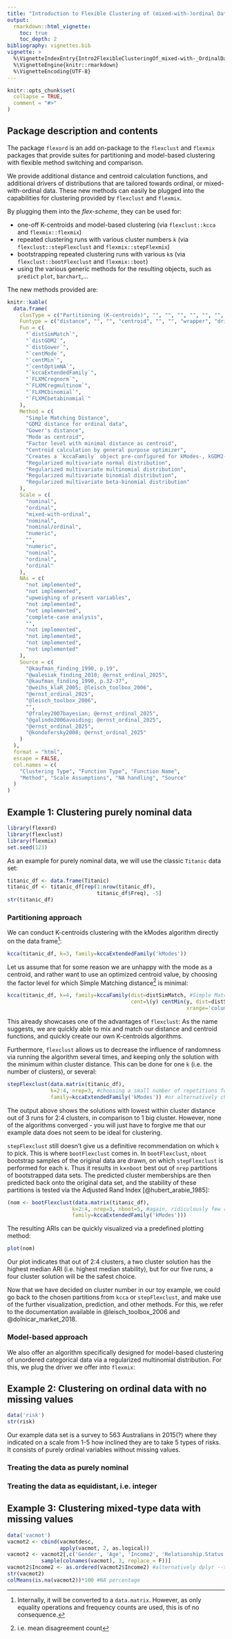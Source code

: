 ```yaml
---
title: "Introduction to Flexible Clustering of (mixed-with-)ordinal Data"
output:
  rmarkdown::html_vignette:
    toc: true
    toc_depth: 2
bibliography: vignettes.bib
vignette: >
  %\VignetteIndexEntry{Intro2FlexibleClusteringOf_mixed-with-_OrdinalData}
  %\VignetteEngine{knitr::rmarkdown}
  %\VignetteEncoding{UTF-8}
---
```


```r
knitr::opts_chunk$set(
  collapse = TRUE,
  comment = "#>"
)
```

## Package description and contents

The package `flexord` is an add on-package to the `flexclust` and `flexmix` packages
that provide suites for partitioning and model-based clustering with flexible
method switching and comparison.

We provide additional distance and centroid calculation functions, and additional drivers of
distributions that are tailored towards ordinal, or mixed-with-ordinal data. These
new methods can easily be plugged into the capabilities for clustering provided by `flexclust` and `flexmix`.

By plugging them into the *flex-scheme*, they can be used for:

  - one-off K-centroids and model-based clustering (via `flexclust::kcca` and `flexmix::flexmix`)
  - repeated clustering runs with various cluster numbers `k` (via `flexclust::stepFlexclust` and `flexmix::stepFlexmix`)
  - bootstrapping repeated clustering runs with various `k`s (via `flexclust::bootFlexclust` and `flexmix::boot`)
  - using the various generic methods for the resulting objects, such as `predict` `plot`, `barchart`,...

The new methods provided are:
```r
knitr::kable(
  data.frame(
    clusType = c("Partitioning (K-centroids)", "", "", "", "", "", "", "Model-based", "", "", ""),
    Funtype = c("distance", "", "", "centroid", "", "", "wrapper", "driver", "", "", ""),
    Fun = c(
      "`distSimMatch`",
      "`distGDM2`",
      "`distGower`",
      "`centMode`",
      "`centMin`",
      "`centOptimNA`",
      "`kccaExtendedFamily`",
      "`FLXMCregnorm`",
      "`FLXMCregmultinom`",
      "`FLXMCbinomial`",
      "`FLXMCbetabinomial`"
    ),    
    Method = c(
      "Simple Matching Distance", 
      "GDM2 distance for ordinal data",
      "Gower's distance",
      "Mode as centroid",
      "Factor level with minimal distance as centroid",
      "Centroid calculation by general purpose optimizer",
      "Creates a `kccaFamily` object pre-configured for kModes-, kGDM2- or kGower clustering",
      "Regularized multivariate normal distribution",
      "Regularized multivariate multinomial distribution",
      "Regularized multivariate binomial distribution",
      "Regularized multivariate beta-binomial distribution"
    ),
    Scale = c(
      "nominal", 
      "ordinal",
      "mixed-with-ordinal",
      "nominal", 
      "nominal/ordinal",
      "numeric",
      "",
      "numeric", 
      "nominal",
      "ordinal",
      "ordinal"
    ),
    NAs = c(
      "not implemented", 
      "not implemented",
      "upweighing of present variables",
      "not implemented", 
      "not implemented",
      "complete-case analysis",
      "",
      "not implemented", 
      "not implemented",
      "not implemented", 
      "not implemented"
    ),
    Source = c(
      "@kaufman_finding_1990, p.19",
      "@walesiak_finding_2010; @ernst_ordinal_2025",
      "@kaufman_finding_1990, p.32-37", 
      "@weihs_klaR_2005; @leisch_toolbox_2006",
      "@ernst_ordinal_2025",
      "@leisch_toolbox_2006",
      "",
      "@fraley2007bayesian; @ernst_ordinal_2025",
      "@galindo2006avoiding; @ernst_ordinal_2025",
      "@ernst_ordinal_2025",
      "@kondofersky2008; @ernst_ordinal_2025"
    )
  ), 
  format = "html", 
  escape = FALSE, 
  col.names = c(
    "Clustering Type", "Function Type", "Function Name", 
    "Method", "Scale Assumptions", "NA handling", "Source"
  )
)
```

## Example 1: Clustering purely nominal data
```r
library(flexord)
library(flexclust)
library(flexmix)
set.seed(123)
```

As an example for purely nominal data, we will use the classic `Titanic` data set:
```r
titanic_df <- data.frame(Titanic)
titanic_df <- titanic_df[rep(1:nrow(titanic_df),
                             titanic_df$Freq), -5]
str(titanic_df)
```

### Partitioning approach
We can conduct K-centroids clustering with the kModes algorithm directly on the
data frame^[Internally, it will be converted to a `data.matrix`. However, as only
equality operations and frequency counts are used, this is of no consequence.]:

```r
kcca(titanic_df, k=3, family=kccaExtendedFamily('kModes'))
```
Let us assume that for some reason we are unhappy with the mode as a centroid,
and rather want to use an optimized centroid value, by choosing the factor level
for which Simple Matching distance^[i.e. mean disagreement count] is minimal:
```r
kcca(titanic_df, k=4, family=kccaFamily(dist=distSimMatch, #Simple Matching Distance, from the kModes algorithm
                                        cent=\(y) centMin(y, dist=distSimMatch,
                                                          xrange='columnwise')))
```

This already showcases one of the advantages of `flexclust`: As the name
suggests, we are quickly able to mix and match our distance and centroid functions,
and quickly create our own K-centroids algorithms.

Furthermore, `flexclust` allows us to decrease the influence of randomness via
running the algorithm several times, and keeping only the solution with the
minimum within cluster distance. This can be done for one `k` (i.e. the number of
clusters), or several:
```r
stepFlexclust(data.matrix(titanic_df),
              k=2:4, nrep=3, #choosing a small number of repetitions for each k just for the example
              family=kccaExtendedFamily('kModes')) #or alternatively chosen distances and centroids
```
The output above shows the solutions with lowest within cluster distance out of 
3 runs for 2:4 clusters, in comparison to 1 big cluster.
However, none of the algorithms converged - you will just have to forgive me
that our example data does not seem to be ideal for clustering.

`stepFlexclust` still doesn't give us a definitive recommendation on which `k`
to pick. This is where `bootFlexclust` comes in. In `bootFlexclust`, `nboot`
bootstrap samples of the original data are drawn, on which `stepFlexclust` is
performed for each `k`. Thus it results in `k`$\times$`nboot` best out of `nrep`
partitions of bootstrapped data sets. The predicted cluster memberships are then
predicted back onto the original data set, and the stability of these partitions
is tested via the Adjusted Rand Index [@hubert_arabie_1985]:
```r
(nom <- bootFlexclust(data.matrix(titanic_df),
                     k=2:4, nrep=3, nboot=5, #again, ridiculously few repetitions for the sake of example runtimes
                     family=kccaExtendedFamily('kModes')))
```
The resulting ARIs can be quickly visualized via a predefined plotting method:
```r
plot(nom)
```

Our plot indicates that out of 2:4 clusters, a two cluster solution has the highest
median ARI (i.e. highest median stability), but for our five runs, a four cluster
solution will be the safest choice.

Now that we have decided on cluster number in our toy example, we could go back
to the chosen partitions from `kcca` or `stepFlexclust`, and make use of the 
further visualization, prediction, and other methods. For this, we refer to the
documentation available in @leisch_toolbox_2006 and @dolnicar_market_2018.

### Model-based approach
We also offer an algorithm specifically designed for model-based clustering of
unordered categorical data via a regularized multinomial distribution. For this,
we plug the driver we offer into `flexmix`:


## Example 2: Clustering on ordinal data with no missing values
```r
data('risk')
str(risk)
```

Our example data set is a survey to 563 Australians in 2015(?) where they indicated on a scale from 1-5 how inclined they are to take 5 types of risks. It consists of purely
ordinal variables without missing values.

### Treating the data as purely nominal

### Treating the data as equidistant, i.e. integer

## Example 3: Clustering mixed-type data with missing values
```r
data('vacmot')
vacmot2 <- cbind(vacmotdesc,
                 apply(vacmot, 2, as.logical))
vacmot2 <- vacmot2[,c('Gender', 'Age', 'Income2', 'Relationship.Status', 'Vacation.Behaviour',
           sample(colnames(vacmot), 3, replace = F))]
vacmot2$Income2 <- as.ordered(vacmot2$Income2) #alternatively dplyr --> Suggests
str(vacmot2)
colMeans(is.na(vacmot2))*100 #NA percentage
```